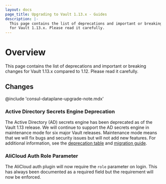 ```yaml
---
layout: docs
page_title: Upgrading to Vault 1.13.x - Guides
description: |-
  This page contains the list of deprecations and important or breaking changes
  for Vault 1.13.x. Please read it carefully.
---
```


# Overview

This page contains the list of deprecations and important or breaking changes
for Vault 1.13.x compared to 1.12. Please read it carefully.

## Changes

@include 'consul-dataplane-upgrade-note.mdx'

### Active Directory Secrets Engine Deprecation

The Active Directory (AD) secrets engine has been deprecated as of the Vault 1.13 release.
We will continue to support the AD secrets engine in maintenance mode for six major Vault
releases. Maintenance mode means that we will fix bugs and security issues but will not add
new features. For additional information, see the [deprecation table](/vault/docs/deprecation)
and [migration guide](/vault/docs/secrets/ad/migration-guide).

### AliCloud Auth Role Parameter

The AliCloud auth plugin will now require the `role` parameter on login. This
has always been documented as a required field but the requirement will now be
enforced.

